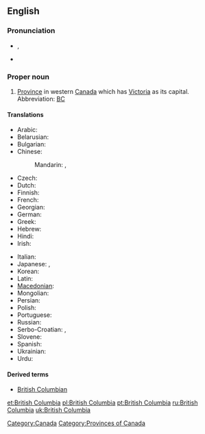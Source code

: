 ==English==

===Pronunciation===
* {{a|UK}} {{IPA|/ˈbɹɪt.ɪʃ ˌkə.lʌm.bi.ə/}}, {{SAMPA|/"brIt.IS %k@.lVm.bi.@/}}
* {{audio|en-ca-BritishColumbia.ogg|(CA)}}

===Proper noun===
{{en-proper noun|sg=[[British]] [[Columbia]]}}

# [[province|Province]] in western [[Canada]] which has [[Victoria]] as its capital.  Abbreviation: [[BC]]<!-- or is B.C. more correct? -->

====Translations====
{{trans-top|Province in western Canada}}
* Arabic: {{t|ar|كولومبيا البريطانية|f|tr=kulumbiya al-bariTaníyya|sc=Arab}}
* Belarusian: {{t|be|Брытанская Калумбія|f|tr=Brytánskaja Kalúmbija|sc=Cyrl}}
* Bulgarian: {{t|bg|Британска Колумбия|f|tr=Brítanska Kolúmbija|sc=Cyrl}}
* Chinese:
*: Mandarin: {{t|zh|不列顛哥倫比亞|sc=Hani}},  {{t|zh|不列颠哥伦比亚|tr=Bùlièdiān-Gēlúnbǐyà|sc=Hani}}
* Czech: {{t|cs|Britská Kolumbie|f}}
* Dutch: {{t|nl|Brits Columbia}}
* Finnish: {{t|fi|Brittiläinen Kolumbia}}
* French: {{t+|fr|Colombie-Britannique}}
* Georgian: {{t|ka|ბრიტანეთის კოლუმბია|tr=britʼanetis kʼolumbia|sc=Geor}}
* German: {{t|de|British Columbia|n}}
* Greek: {{t|el|Βρετανική Κολομβία|tr=Bretanikí Kolombía|sc=Grek}}
* Hebrew: {{t|he|קולומביה הבריטית|sc=Hebr}}
* Hindi: {{t|hi|ब्रिटिश कोलंबिया|tr=briṭiś kōlambiyā|sc=Deva}}
* Irish: {{t-|ga|Colóim Bhriotanach|f|xs=Irish|alt=An Cholóim Bhriotanach}}
{{trans-mid}}
* Italian: {{t-|it|Colombia Britannica}}
* Japanese: {{t|ja|ブリティッシュ・コロンビア|tr=Buritisshu-Koronbia|sc=Jpan}},  {{t|ja|ブリティッシュ・コロンビア州|tr=Buritisshu-Koronbia-shū|sc=Jpan}}
* Korean: {{t|ko|브리티시컬럼비아|tr=Beuritisi-Keolleombia|sc=Kore}}
* Latin: {{t|la|Columbia Britannica}}
* [[Macedonian]]: {{t|mk|Британска Колумбија|f|tr=Brítanska Kolúmbija|sc=Cyrl|xs=Macedonian}}
* Mongolian: {{t|mn|Бритиш Коламбиа|tr=Brítiš Kolámbija|sc=Cyrl}}
* Persian: {{t|fa|بریتیش کلمبیا|sc=fa-Arab}}
* Polish: {{t|pl|Kolumbia Brytyjska|f}}
* Portuguese: {{t|pt|Colúmbia Britânica|f}}
* Russian: {{t|ru|Британская Колумбия|f|tr=Británskaja Kolúmbija|sc=Cyrl}}
* Serbo-Croatian: {{t|sh|Британска Колумбија|f}},  {{t|sh|Britanska Kolumbija}}
* Slovene: {{t|sl|Britanska Kolumbija|f}}
* Spanish: {{t|es|Columbia Británica|f}}
* Ukrainian: {{t|uk|Британська Колумбія|f|tr=Brytáns'ka Kolúmbija|sc=Cyrl}}
* Urdu: {{t|ur|برٹش کولمبیا|tr=briṭiś kōlambiyā|sc=ur-Arab}}
{{trans-bottom}}

====Derived terms====
* [[British Columbian]]

[[Category:Canada]]
[[Category:Provinces of Canada]]

[[et:British Columbia]]
[[pl:British Columbia]]
[[pt:British Columbia]]
[[ru:British Columbia]]
[[uk:British Columbia]]